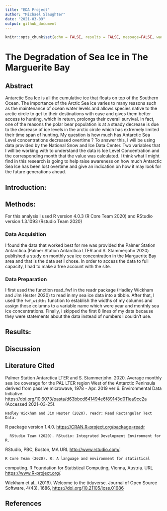 ```yaml
---
title: "EDA Project"
author: "Michael Slaughter"
date: "2021-03-09"
output: github_document
---
```


```r
knitr::opts_chunk$set(echo = FALSE, results = FALSE, message=FALSE, warning=FALSE)
```

# The Degradation of Sea Ice in The Marguerite Bay

## Abstract

Antarctic Sea Ice is all the cumulative ice that floats on top of the Southern Ocean. The importance of the Arctic Sea ice varies to many reasons such as the maintenance of ocean water levels and allows species native to the arctic circle to get to their destinations with ease and gives them better access to hunting, which in return, prolongs their overall survival. In fact, one of the reasons the polar bear population is at a steady decrease is due to the decrease of ice levels in the arctic circle which has extremely limited their time span of hunting. My question is how much has Antarctic Sea Level concentrations decreased overtime ? To answer this, I will be using data provided by the National Snow and Ice Data Center. Two variables that I will be working with to understand the data is Ice Level Concentration and the corresponding month that the value was calculated. I think what I might find in this research is going to help raise awareness on how much Antarctic Sea Ice has been lost overtime and give an indication on how it may look for the future generations ahead.

## Introduction:

## Methods:

For this analysis I used R version 4.0.3 (R Core Team 2020) and RStudio version 1.3.1093 (Rstudio Team 2020)

### Data Acquisition

I found the data that worked best for me was provided the Palmer Station Antarctica.(Palmer Station Antarctica LTER and S. Stammerjohn 2020) published a study on monthly sea ice concentration in the Marguerite Bay area and that is the data set I chose. In order to access the data to full capacity, I had to make a free account with the site.

### Data Preparation

I first used the function read_fwf in the readr package (Hadley Wickham and Jim Hester 2020) to read in my sea ice data into a tibble. After that, I used the `fwf_widths` function to establish the widths of my columns and assign those columns to a variable name which were year and monthly sea ice concentrations. Finally, i skipped the first 8 lines of my data because they were statements about the data instead of numbers I couldn't use.

## Results:

## Discussion

## Literature Cited

Palmer Station Antarctica LTER and S. Stammerjohn. 2020. Average monthly sea ice coverage for the PAL LTER region West of the Antarctic Peninsula derived from passive microwave, 1978 - Apr. 2019 ver 6. Environmental Data Initiative. <https://doi.org/10.6073/pasta/d63bbcd641494e6f89143d011ea9cc2a> (Accessed 2021-03-25).

    Hadley Wickham and Jim Hester (2020). readr: Read Rectangular Text Data.

R package version 1.4.0. <https://CRAN.R-project.org/package=readr>

      RStudio Team (2020). RStudio: Integrated Development Environment for R.

RStudio, PBC, Boston, MA URL <http://www.rstudio.com/>.

    R Core Team (2020). R: A language and environment for statistical

computing. R Foundation for Statistical Computing, Vienna, Austria. URL <https://www.R-project.org/>.

Wickham et al., (2019). Welcome to the tidyverse. Journal of Open Source Software, 4(43), 1686, <https://doi.org/10.21105/joss.01686>

## References
